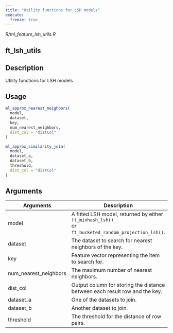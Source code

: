 ```yaml
---
title: "Utility functions for LSH models"
execute:
  freeze: true
---
```


*R/ml_feature_lsh_utils.R*

## ft_lsh_utils

## Description
Utility functions for LSH models 


## Usage
```r
ml_approx_nearest_neighbors( 
  model, 
  dataset, 
  key, 
  num_nearest_neighbors, 
  dist_col = "distCol" 
) 

ml_approx_similarity_join( 
  model, 
  dataset_a, 
  dataset_b, 
  threshold, 
  dist_col = "distCol" 
) 
```

## Arguments
|Arguments|Description|
|---|---|
| model | A fitted LSH model, returned by either `ft_minhash_lsh()`<br>or `ft_bucketed_random_projection_lsh()`. |
| dataset | The dataset to search for nearest neighbors of the key. |
| key | Feature vector representing the item to search for. |
| num_nearest_neighbors | The maximum number of nearest neighbors. |
| dist_col | Output column for storing the distance between each result row and the key. |
| dataset_a | One of the datasets to join. |
| dataset_b | Another dataset to join. |
| threshold | The threshold for the distance of row pairs. |







